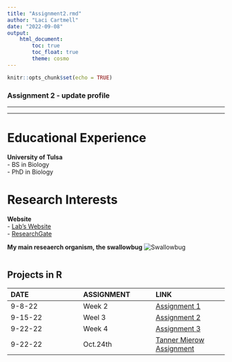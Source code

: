 ```yaml
---
title: "Assignment2.rmd"
author: "Laci Cartmell"
date: "2022-09-08"
output: 
    html_document:
        toc: true
        toc_float: true
        theme: cosmo
---
```


```r
knitr::opts_chunk$set(echo = TRUE)
```

### Assignment 2 - update profile

___  

___  


# Educational Experience  
**University of Tulsa**  
- BS in Biology  
- PhD in Biology


# Research Interests  
**Website**  
- [Lab's Website](https://www.booth-lab.org/)  
- [ResearchGate](https://www.researchgate.net/profile/Laci-Cartmell)  

**My main reseaerch organism, the swallowbug**
![Swallowbug](SWBG.jpeg)

```
```

## Projects in R
| DATE | ASSIGNMENT | LINK
| :-- | :-- | :--
|9-8-22 | Week 2 | [Assignment 1](https://laci-cartmell.github.io/CARTMELLBIOL7263.rmd/)  
|9-15-22 | Weel 3  | [Assignment 2](https://github.com/laci-cartmell/CARTMELLBIOL7263.rmd/tree/main/Assignments/)
|9-22-22 | Week 4 | [Assignment 3](https://github.com/laci-cartmell/CARTMELLBIOL7263.rmd/tree/main/Assignments/)
|9-22-22 | Oct.24th | [Tanner Mierow Assignment](https://github.com/laci-cartmell/CARTMELLBIOL7263.rmd/blob/main/Assignments/Graduate%20Lessons/TannerMierow.R)




